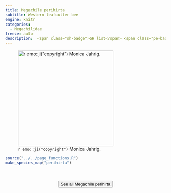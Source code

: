 ```yaml
---
title: Megachile perihirta
subtitle: Western leafcutter bee
engine: knitr
categories:
  - Megachilidae
freeze: auto
description:  <span class="sh-badge">SH list</span> <span class="pe-badge">PM Evidence</span> <span class="gali-badge">Galiano</span>
---
```

![`r emo::ji("copyright")` Monica Jahrig.](https://inaturalist-open-data.s3.amazonaws.com/photos/330192272/large.jpg){height=300}





```r
source("../../page_functions.R")
make_species_map("perihirta")
```
<br><br>
<center>


<a href="https://inaturalist.ca/observations?place_id=7085&quality_grade=research&subview=map&taxon_id=224501"><button type="button" class="btn btn-secondary">See all Megachile perihirta <i class="fa-solid fa-arrow-up-right-from-square"></i> </button></a>
</center>
